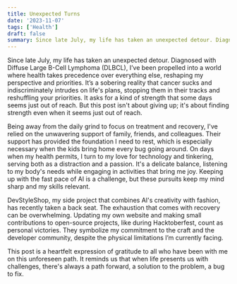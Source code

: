 ```yaml
---
title: Unexpected Turns
date: '2023-11-07'
tags: ['Health']
draft: false
summary: Since late July, my life has taken an unexpected detour. Diagnosed with Diffuse Large B-Cell Lymphoma (DLBCL), I’ve been propelled into a world where health takes precedence over everything else, reshaping my perspective and priorities. It’s a sobering reality that cancer sucks and indiscriminately intrudes on life's plans, stopping them in their tracks and reshuffling your priorities. It asks for a kind of strength that some days seems just out of reach. But this post isn't about giving up; it's about finding strength even when it seems just out of reach.
---
```


Since late July, my life has taken an unexpected detour. Diagnosed with Diffuse Large B-Cell Lymphoma (DLBCL), I’ve been propelled into a world where health takes precedence over everything else, reshaping my perspective and priorities. It’s a sobering reality that cancer sucks and indiscriminately intrudes on life's plans, stopping them in their tracks and reshuffling your priorities. It asks for a kind of strength that some days seems just out of reach. But this post isn't about giving up; it's about finding strength even when it seems just out of reach.

Being away from the daily grind to focus on treatment and recovery, I've relied on the unwavering support of family, friends, and colleagues. Their support has provided the foundation I need to rest, which is especially necessary when the kids bring home every bug going around. On days when my health permits, I turn to my love for technology and tinkering, serving both as a distraction and a passion. It's a delicate balance, listening to my body's needs while engaging in activities that bring me joy. Keeping up with the fast pace of AI is a challenge, but these pursuits keep my mind sharp and my skills relevant.

DevStyleShop, my side project that combines AI's creativity with fashion, has recently taken a back seat. The exhaustion that comes with recovery can be overwhelming. Updating my own website and making small contributions to open-source projects, like during Hacktoberfest, count as personal victories. They symbolize my commitment to the craft and the developer community, despite the physical limitations I’m currently facing.

This post is a heartfelt expression of gratitude to all who have been with me on this unforeseen path. It reminds us that when life presents us with challenges, there's always a path forward, a solution to the problem, a bug to fix.
